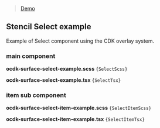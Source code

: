 
<Meta title="OVHcloud Component Development Kit/examples/Stencil/Select" />

> [Demo](?path=/story/cdk-overlay-examples-stencil-select--select)

## Stencil Select example

Example of Select component using the CDK overlay system.

### main component

**ocdk-surface-select-example.scss**
<code className="language-css" filename="ocdk-surface-select-example.scss">{SelectScss}</code>

**ocdk-surface-select-example.tsx**
<code className="language-ts" filename="ocdk-surface-select-example.tsx">{SelectTsx}</code>

### item sub component

**ocdk-surface-select-item-example.scss**
<code className="language-css" filename="ocdk-surface-select-item-example.scss">{SelectItemScss}</code>

**ocdk-surface-select-item-example.tsx**
<code className="language-ts" filename="ocdk-surface-select-item-example.tsx">{SelectItemTsx}</code>
